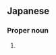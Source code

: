 ==Japanese==
{{ja-kanjitab|じゅん|いち|ろう|yomi=o}}

===Proper noun===
{{ja-pos|proper|じゅんいちろう}}

# {{given name|male|lang=ja|sort=しゅんいちろう'}}